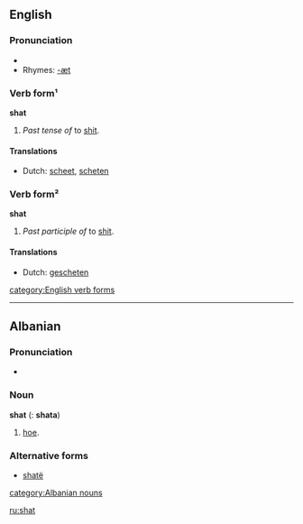 ==English==

===Pronunciation===
*{{IPA|/ʃæt/}}
*Rhymes: [[Rhymes:English:-æt|-æt]]

===Verb form¹===
'''shat'''

# ''Past tense of'' to [[shit#Verb|shit]].

====Translations====
*Dutch: [[scheet]], [[scheten]]

===Verb form²===
'''shat'''
# ''Past participle of'' to [[shit#Verb|shit]].
{{seeCites}}

====Translations====
*Dutch: [[gescheten]]

[[category:English verb forms]]

----

==Albanian==

===Pronunciation===
*{{IPA|/ʃat/}}

===Noun===
'''shat''' {{m}} ({{p}}: '''shata''')

# [[hoe]].

===Alternative forms===
*[[shatë]]

[[category:Albanian nouns]]

[[ru:shat]]